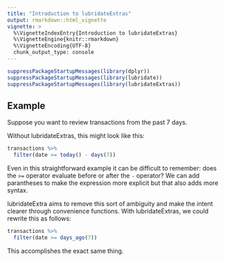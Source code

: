 ```yaml
---
title: "Introduction to lubridateExtras"
output: rmarkdown::html_vignette
vignette: >
  %\VignetteIndexEntry{Introduction to lubridateExtras}
  %\VignetteEngine{knitr::rmarkdown}
  %\VignetteEncoding{UTF-8}
  chunk_output_type: console
---
```


```r
suppressPackageStartupMessages(library(dplyr))
suppressPackageStartupMessages(library(lubridate))
suppressPackageStartupMessages(library(lubridateExtras))
```

## Example

Suppose you want to review transactions from the past 7 days.

Without lubridateExtras, this might look like this:

```r
transactions %>%
  filter(date >= today() - days(7))
```

Even in this straightforward example it can be difficult to remember: does the `>=` operator evaluate before or after the `-` operator?
We can add parantheses to make the expression more explicit but that also adds more syntax.

lubridateExtra aims to remove this sort of ambiguity and make the intent clearer through convenience functions.
With lubridateExtras, we could rewrite this as follows:

```r
transactions %>%
  filter(date >= days_ago(7))
```

This accomplishes the exact same thing.
